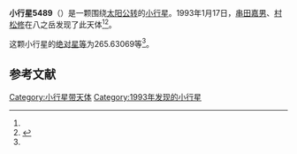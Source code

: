 {{Infobox planet
| bgcolour = #FFFFC0
| name = 5489 Oberkochen
| symbol = 
| image = 
| caption = 
| discovery = yes
| discovery_ref = 
| discoverer = [[串田嘉男|串田嘉男]]、[[村松修|村松修]]
| discovery_site = [[八之岳|八之岳]] 
| discovered = 1993年1月17日
| designations = yes
| mp_name = 
| named_after = 
| alt_names = 1993 BF2/ 1951 EW2 / 1952 KC1 / 1952 MF / 1959 CD / 1966 VO / 1980 BS3 / 1985 DN1 / 1986 LH1
| mp_category = [[主带小行星|主带小行星]]
| orbit_ref = <ref name="a">[http://ssd.jpl.nasa.gov/sbdb.cgi?sstr=5489 5489 Oberkochen] {{Wayback|url=http://ssd.jpl.nasa.gov/sbdb.cgi?sstr=5489 |date=20140831042548 }}，小行星數據庫瀏覽器（JPL Small-Body Database Browser）－[[美国国家航空航天局|美国国家航空航天局]]喷气推进实验室</ref>
| epoch = 2456400.5 (2013年4月18日更新)
| aphelion = {{convert|3.1018153|AU|km|3|abbr=on|lk=out}}
| perihelion = {{convert|2.1536937|AU|km|3|abbr=on}}
| semimajor = {{convert|2.6277545|AU|km|3|abbr=on}}
| eccentricity = 0.1804053
| period = 1555.878199 [[日|日]]<br />4.26[[儒略年|儒略年]]
| avg_speed = 
| inclination = 14.00459
| asc_node = 102.21471
| mean_anomaly = 
| arg_peri = 265.63069
| satellites = 
| physical_characteristics = yes
| dimensions = 
| mass = 
| density = 
| surface_grav = 
| escape_velocity = 
| sidereal_day = 
| axial_tilt = 
| pole_ecliptic_lat = 
| pole_ecliptic_lon = 
| albedo = 
| temperatures= 
| temp_name1 = 
| mean_temp_1 = 
| max_temp_1 = 
| temp_name2 = 
| max_temp_2 = 
| spectral_type = 
| abs_magnitude = 265.63069
}}

'''小行星5489'''（{{lang-en|5489 Oberkochen}}）是一颗围绕[[太阳|太阳]][[公转|公转]]的[[小行星|小行星]]。1993年1月17日，[[串田嘉男|串田嘉男]]、[[村松修|村松修]]在八之岳发现了此天体<ref name="a" /><ref>{{cite news|title=小行星列表|url=http://cfa-www.harvard.edu/iau/lists/NumberedMPs.txt|accessdate=2013-07-08|newspaper=哈佛大学|archive-date=2008-05-17|archive-url=https://web.archive.org/web/20080517010638/http://cfa-www.harvard.edu/iau/lists/NumberedMPs.txt|dead-url=no}}</ref>。

这颗小行星的[[绝对星等|绝对星等]]为265.63069等<ref name="a" />。

==参考文献==
{{reflist}}
{{Minor Planet Number|[[小行星5488|小行星5488]]|[[小行星5490|小行星5490]]}}

{{小天体}}

[[Category:小行星带天体|Category:小行星带天体]]
[[Category:1993年发现的小行星|Category:1993年发现的小行星]]

{{asteroid-stub}}